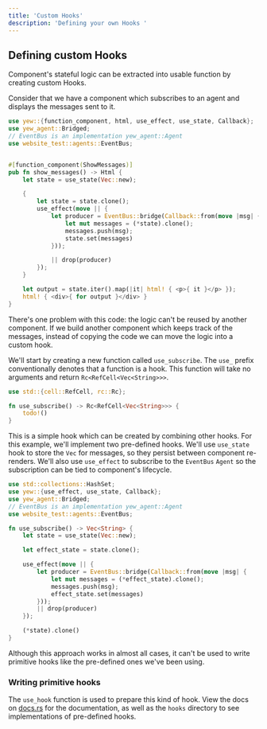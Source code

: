 ```yaml
---
title: 'Custom Hooks'
description: 'Defining your own Hooks '
---
```


## Defining custom Hooks

Component's stateful logic can be extracted into usable function by creating custom Hooks.

Consider that we have a component which subscribes to an agent and displays the messages sent to it.

```rust
use yew::{function_component, html, use_effect, use_state, Callback};
use yew_agent::Bridged;
// EventBus is an implementation yew_agent::Agent
use website_test::agents::EventBus;


#[function_component(ShowMessages)]
pub fn show_messages() -> Html {
    let state = use_state(Vec::new);

    {
        let state = state.clone();
        use_effect(move || {
            let producer = EventBus::bridge(Callback::from(move |msg| {
                let mut messages = (*state).clone();
                messages.push(msg);
                state.set(messages)
            }));

            || drop(producer)
        });
    }

    let output = state.iter().map(|it| html! { <p>{ it }</p> });
    html! { <div>{ for output }</div> }
}
```

There's one problem with this code: the logic can't be reused by another component.
If we build another component which keeps track of the messages, instead of copying the code we can move the logic into a custom hook.

We'll start by creating a new function called `use_subscribe`.
The `use_` prefix conventionally denotes that a function is a hook.
This function will take no arguments and return `Rc<RefCell<Vec<String>>>`.

```rust
use std::{cell::RefCell, rc::Rc};

fn use_subscribe() -> Rc<RefCell<Vec<String>>> {
    todo!()
}
```

This is a simple hook which can be created by combining other hooks. For this example, we'll implement two pre-defined hooks.
We'll use `use_state` hook to store the `Vec` for messages, so they persist between component re-renders.
We'll also use `use_effect` to subscribe to the `EventBus` `Agent` so the subscription can be tied to component's lifecycle.

```rust
use std::collections::HashSet;
use yew::{use_effect, use_state, Callback};
use yew_agent::Bridged;
// EventBus is an implementation yew_agent::Agent
use website_test::agents::EventBus;

fn use_subscribe() -> Vec<String> {
    let state = use_state(Vec::new);

    let effect_state = state.clone();

    use_effect(move || {
        let producer = EventBus::bridge(Callback::from(move |msg| {
            let mut messages = (*effect_state).clone();
            messages.push(msg);
            effect_state.set(messages)
        }));
        || drop(producer)
    });

    (*state).clone()
}
```

Although this approach works in almost all cases, it can't be used to write primitive hooks like the pre-defined ones we've been using.

### Writing primitive hooks

The `use_hook` function is used to prepare this kind of hook. View the docs on [docs.rs](https://docs.rs/yew/0.18.0/yew-functional/use_hook.html) for the documentation, as well as the `hooks` directory to see implementations of pre-defined hooks.
